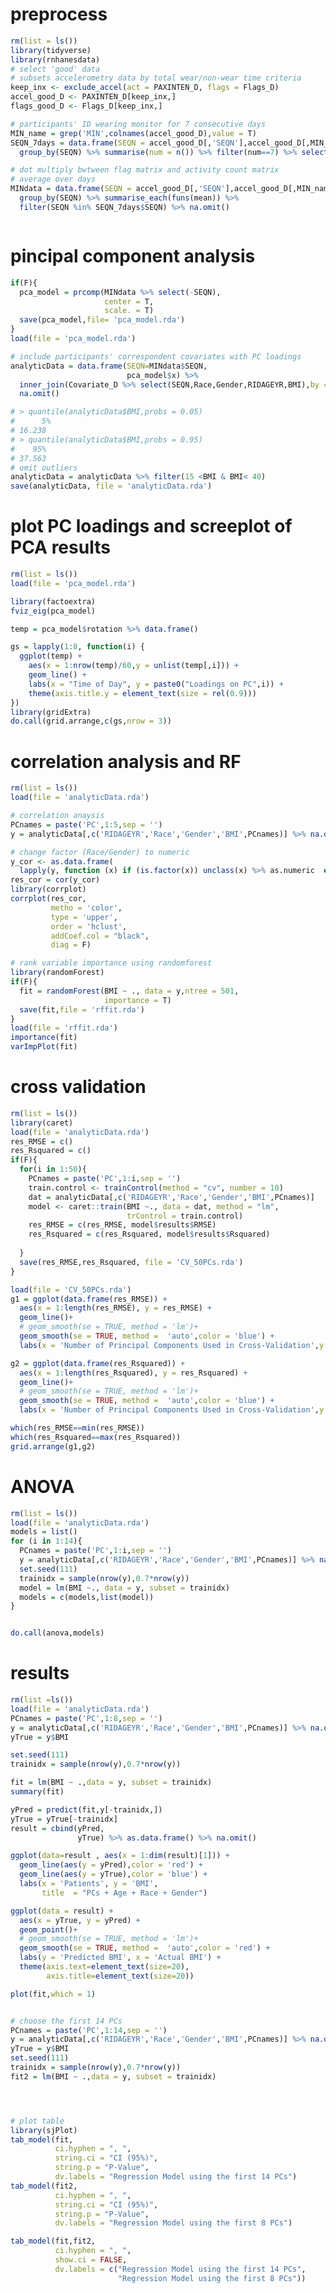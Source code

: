 # preprocess

```r
rm(list = ls())
library(tidyverse)
library(rnhanesdata)
# select 'good' data
# subsets accelerometry data by total wear/non-wear time criteria
keep_inx <- exclude_accel(act = PAXINTEN_D, flags = Flags_D)
accel_good_D <- PAXINTEN_D[keep_inx,] 
flags_good_D <- Flags_D[keep_inx,]

# participants' ID wearing monitor for 7 consecutive days
MIN_name = grep('MIN',colnames(accel_good_D),value = T)
SEQN_7days = data.frame(SEQN = accel_good_D[,'SEQN'],accel_good_D[,MIN_name] * flags_good_D[,MIN_name]) %>% 
  group_by(SEQN) %>% summarise(num = n()) %>% filter(num==7) %>% select(SEQN)

# dot multiply bwtween flag matrix and activity count matrix 
# average over days
MINdata = data.frame(SEQN = accel_good_D[,'SEQN'],accel_good_D[,MIN_name] * flags_good_D[,MIN_name]) %>%
  group_by(SEQN) %>% summarise_each(funs(mean)) %>% 
  filter(SEQN %in% SEQN_7days$SEQN) %>% na.omit()



```



# pincipal component analysis
```r

if(F){
  pca_model = prcomp(MINdata %>% select(-SEQN),
                     center = T,
                     scale. = T)
  save(pca_model,file= 'pca_model.rda')
}
load(file = 'pca_model.rda')

# include participants' correspondent covariates with PC loadings 
analyticData = data.frame(SEQN=MINdata$SEQN,
                          pca_model$x) %>% 
  inner_join(Covariate_D %>% select(SEQN,Race,Gender,RIDAGEYR,BMI),by = 'SEQN') %>% 
  na.omit()

# > quantile(analyticData$BMI,probs = 0.05)
#      5% 
# 16.238 
# > quantile(analyticData$BMI,probs = 0.95)
#    95% 
# 37.563
# omit outliers
analyticData = analyticData %>% filter(15 <BMI & BMI< 40)
save(analyticData, file = 'analyticData.rda')

```

# plot PC loadings and screeplot of PCA results

```r

rm(list = ls())
load(file = 'pca_model.rda')

library(factoextra)
fviz_eig(pca_model)

temp = pca_model$rotation %>% data.frame()

gs = lapply(1:8, function(i) {
  ggplot(temp) + 
    aes(x = 1:nrow(temp)/60,y = unlist(temp[,i])) + 
    geom_line() +
    labs(x = "Time of Day", y = paste0("Loadings on PC",i)) +
    theme(axis.title.y = element_text(size = rel(0.9)))
})
library(gridExtra)
do.call(grid.arrange,c(gs,nrow = 3))
```



# correlation analysis and RF
```r

rm(list = ls())
load(file = 'analyticData.rda')

# correlation anaysis
PCnames = paste('PC',1:5,sep = '')
y = analyticData[,c('RIDAGEYR','Race','Gender','BMI',PCnames)] %>% na.omit()

# change factor (Race/Gender) to numeric
y_cor <- as.data.frame(
  lapply(y, function (x) if (is.factor(x)) unclass(x) %>% as.numeric  else x))
res_cor = cor(y_cor)
library(corrplot)
corrplot(res_cor,
         metho = 'color',
         type = 'upper',
         order = 'hclust',
         addCoef.col = "black",
         diag = F)

# rank variable importance using randomforest
library(randomForest)
if(F){
  fit = randomForest(BMI ~ ., data = y,ntree = 501,
                     importance = T)
  save(fit,file = 'rffit.rda')
}
load(file = 'rffit.rda')
importance(fit)
varImpPlot(fit)


```


# cross validation
```r
rm(list = ls())
library(caret)
load(file = 'analyticData.rda')
res_RMSE = c()
res_Rsquared = c()
if(F){
  for(i in 1:50){
    PCnames = paste('PC',1:i,sep = '')
    train.control <- trainControl(method = "cv", number = 10)
    dat = analyticData[,c('RIDAGEYR','Race','Gender','BMI',PCnames)]
    model <- caret::train(BMI ~., data = dat, method = "lm",
                          trControl = train.control)
    res_RMSE = c(res_RMSE, model$results$RMSE)
    res_Rsquared = c(res_Rsquared, model$results$Rsquared)
    
  }
  save(res_RMSE,res_Rsquared, file = 'CV_50PCs.rda')
}

load(file = 'CV_50PCs.rda')
g1 = ggplot(data.frame(res_RMSE)) + 
  aes(x = 1:length(res_RMSE), y = res_RMSE) +
  geom_line()+
  # geom_smooth(se = TRUE, method = 'lm')+
  geom_smooth(se = TRUE, method =  'auto',color = 'blue') +
  labs(x = 'Number of Principal Components Used in Cross-Validation',y = 'Root Mean Square Error ')

g2 = ggplot(data.frame(res_Rsquared)) + 
  aes(x = 1:length(res_Rsquared), y = res_Rsquared) +
  geom_line()+
  # geom_smooth(se = TRUE, method = 'lm')+
  geom_smooth(se = TRUE, method =  'auto',color = 'blue') + 
  labs(x = 'Number of Principal Components Used in Cross-Validation',y = 'R-squared')

which(res_RMSE==min(res_RMSE))
which(res_Rsquared==max(res_Rsquared))
grid.arrange(g1,g2)

```


# ANOVA
```r
rm(list = ls())
load(file = 'analyticData.rda')
models = list()
for (i in 1:14){
  PCnames = paste('PC',1:i,sep = '')
  y = analyticData[,c('RIDAGEYR','Race','Gender','BMI',PCnames)] %>% na.omit()
  set.seed(111)
  trainidx = sample(nrow(y),0.7*nrow(y))
  model = lm(BMI ~., data = y, subset = trainidx)
  models = c(models,list(model))
}


do.call(anova,models)

```

# results
```r
rm(list =ls())
load(file = 'analyticData.rda')
PCnames = paste('PC',1:8,sep = '')
y = analyticData[,c('RIDAGEYR','Race','Gender','BMI',PCnames)] %>% na.omit()
yTrue = y$BMI

set.seed(111)
trainidx = sample(nrow(y),0.7*nrow(y))

fit = lm(BMI ~ .,data = y, subset = trainidx)
summary(fit)

yPred = predict(fit,y[-trainidx,])
yTrue = yTrue[-trainidx]
result = cbind(yPred,
               yTrue) %>% as.data.frame() %>% na.omit()

ggplot(data=result , aes(x = 1:dim(result)[1])) + 
  geom_line(aes(y = yPred),color = 'red') + 
  geom_line(aes(y = yTrue),color = 'blue') +
  labs(x = 'Patients', y = 'BMI',
       title  = "PCs + Age + Race + Gender")

ggplot(data = result) + 
  aes(x = yTrue, y = yPred) +
  geom_point()+
  # geom_smooth(se = TRUE, method = 'lm')+
  geom_smooth(se = TRUE, method =  'auto',color = 'red') +
  labs(y = 'Predicted BMI', x = 'Actual BMI') +
  theme(axis.text=element_text(size=20),
        axis.title=element_text(size=20))

plot(fit,which = 1)


# choose the first 14 PCs
PCnames = paste('PC',1:14,sep = '')
y = analyticData[,c('RIDAGEYR','Race','Gender','BMI',PCnames)] %>% na.omit()
yTrue = y$BMI
set.seed(111)
trainidx = sample(nrow(y),0.7*nrow(y))
fit2 = lm(BMI ~ .,data = y, subset = trainidx)




# plot table
library(sjPlot)
tab_model(fit,
          ci.hyphen = ", ",
          string.ci = "CI (95%)",
          string.p = "P-Value",
          dv.labels = "Regression Model using the first 14 PCs")
tab_model(fit2,
          ci.hyphen = ", ",
          string.ci = "CI (95%)",
          string.p = "P-Value",
          dv.labels = "Regression Model using the first 8 PCs")

tab_model(fit,fit2,
          ci.hyphen = ", ",
          show.ci = FALSE,
          dv.labels = c("Regression Model using the first 14 PCs",
                        "Regression Model using the first 8 PCs"))

```

